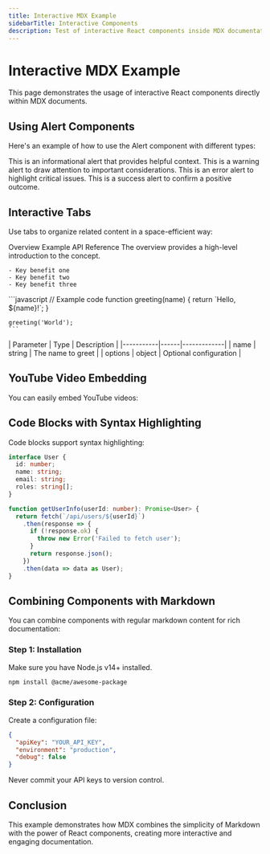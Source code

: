 ```yaml
---
title: Interactive MDX Example
sidebarTitle: Interactive Components
description: Test of interactive React components inside MDX documentation.
---
```


# Interactive MDX Example

This page demonstrates the usage of interactive React components directly within MDX documents.

## Using Alert Components

Here's an example of how to use the Alert component with different types:

<Alert type="info" title="Information">
  This is an informational alert that provides helpful context.
</Alert>

<Alert type="warning" title="Warning">
  This is a warning alert to draw attention to important considerations.
</Alert>

<Alert type="error" title="Error">
  This is an error alert to highlight critical issues.
</Alert>

<Alert type="success" title="Success">
  This is a success alert to confirm a positive outcome.
</Alert>

## Interactive Tabs

Use tabs to organize related content in a space-efficient way:

<Tabs>
  <TabsList>
    <TabTrigger value="overview">Overview</TabTrigger>
    <TabTrigger value="example">Example</TabTrigger>
    <TabTrigger value="api">API Reference</TabTrigger>
  </TabsList>
  
  <TabItem value="overview" title="Overview">
    The overview provides a high-level introduction to the concept.
    
    - Key benefit one
    - Key benefit two
    - Key benefit three
  </TabItem>
  
  <TabItem value="example" title="Example">
    ```javascript
    // Example code
    function greeting(name) {
      return `Hello, ${name}!`;
    }
    
    greeting('World');
    ```
  </TabItem>
  
  <TabItem value="api" title="API Reference">
    | Parameter | Type | Description |
    |-----------|------|-------------|
    | name | string | The name to greet |
    | options | object | Optional configuration |
  </TabItem>
</Tabs>

## YouTube Video Embedding

You can easily embed YouTube videos:

<YouTubeEmbed id="dQw4w9WgXcQ" title="Never Gonna Give You Up" />

## Code Blocks with Syntax Highlighting

Code blocks support syntax highlighting:

```typescript
interface User {
  id: number;
  name: string;
  email: string;
  roles: string[];
}

function getUserInfo(userId: number): Promise<User> {
  return fetch(`/api/users/${userId}`)
    .then(response => {
      if (!response.ok) {
        throw new Error('Failed to fetch user');
      }
      return response.json();
    })
    .then(data => data as User);
}
```

## Combining Components with Markdown

You can combine components with regular markdown content for rich documentation:

### Step 1: Installation

<Alert type="info" title="Prerequisite">
  Make sure you have Node.js v14+ installed.
</Alert>

```bash
npm install @acme/awesome-package
```

### Step 2: Configuration

Create a configuration file:

```json
{
  "apiKey": "YOUR_API_KEY",
  "environment": "production",
  "debug": false
}
```

<Alert type="warning">
  Never commit your API keys to version control.
</Alert>

## Conclusion

This example demonstrates how MDX combines the simplicity of Markdown with the power of React components, creating more interactive and engaging documentation.
